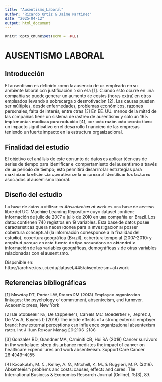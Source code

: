 ```yaml
---
title: "Ausentismo_Laboral"
author: "Ricardo Ortiz & Jaime Martinez"
date: "2025-04-12"
output: html_document
---
```


```r
knitr::opts_chunk$set(echo = TRUE)
```

# AUSENTISMO LABORAL

## Introducción

El ausentismo es definido como la ausencia de un empleado en su ambiente laboral con justificación o sin ella [1]. Cuando esto ocurre en una compañía se puede generar un aumento de costos (horas extra) en otros empleados llevando a sobrecarga o desmotivacion [2]. Las causas pueden ser múltiples, desde enfermedades, problemas económicos, razones personales, falta de interés, entre otras [3] En EE. UU. menos de la mitad de las compañías tiene un sistema de rastreo de ausentismo y solo un 16% implementan medidas para reducirlo [4], por esta razón este evento tiene un impacto significativo en el desarrollo financiero de las empresas teniendo un fuerte impacto en la estructura organizacional.

## Finalidad del estudio

El objetivo del análisis de este conjunto de datos es aplicar técnicas de series de tiempo para identificar el comportamiento del ausentismo a través de un periodo de tiempo; esto permitirá desarrrollar estrategias para maximizar la eficiencia operativa de la empresa al identificar los factores asociados al ausentismo laboral.

## Diseño del estudio

La base de datos a utilizar es _Absenteeism at work_ es una base de acceso libre del UCI Machine Learning Repository cuyo dataset contiene información de julio de 2007 a julio de 2010 en una compañia en Brazil. Los datos contienen 740 registros en 19 variables. Esta base de datos posee características que la hacen idónea para la investigación al poseer cobertura conceptual (la información corresponde a la finalidad del estudio), cobertura geográfica (Brazil), cobertura temporal (2007-2010) y amplitud porque en esta fuente de tipo secundario se obtendrá la información de las variables geográficas, demográficas y de otras variables relacionadas con el ausentismo.

Disponible en: https://archive.ics.uci.edu/dataset/445/absenteeism+at+work 

## Referencias bibliográficas

[1] Mowday RT, Porter LW, Steers RM (2013) Employee organization linkages: the psychology of commitment, absenteeism, and turnover. Academic press, New York

[2] De Stobbeleir KE, De Clippeleer I, Caniëls MC, Goedertier F, Deprez J, De Vos A, Buyens D (2018) The inside effects of a strong external employer brand: how external perceptions can influ ence organizational absenteeism rates. Int J Hum Resour Manag 29:2106–2136

[3] Gonzalez BD, Grandner MA, Caminiti CB, Hui SA (2018) Cancer survivors in the workplace: sleep disturbance mediates the impact of cancer on healthcare expenditures and work absenteeism. Support Care Cancer 26:4049–4055

[4] Kocakulah, M. C., Kelley, A. G., Mitchell, K. M., & Ruggieri, M. P. (2016). Absenteeism problems and costs: causes, effects and cures. The International Business & Economics Research Journal (Online), 15(3), 89.
